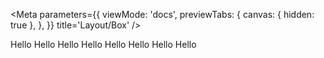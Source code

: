 
<Meta
    parameters={{
        viewMode: 'docs',
        previewTabs: {
            canvas: { hidden: true },
        },
    }}
    title='Layout/Box'
/>

<Canvas>
    <Story name='base'>
        <Box>Hello</Box>
    </Story>
</Canvas>

<Canvas>
    <Story name='color'>
        <Box color={'danger'}>Hello</Box>
        <Box color={'dark'}>Hello</Box>
        <Box color={'info'}>Hello</Box>
        <Box color={'secondary'}>Hello</Box>
        <Box color={'warning'}>Hello</Box>
        <Box color={'success'}>Hello</Box>
        <Box color={'primary'}>Hello</Box>
    </Story>
</Canvas>

